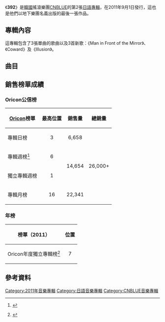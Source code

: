 {{Infobox album 
| Name        = 392
| Type        = album
| Cover       = CNBLUE 392.jpg
| Artist      = [[CNBLUE|CNBLUE]]
| Released    = 2011年9月1日
| Recorded    = 2010年－2011年
| Genre       = [[日語流行音樂|日語流行音樂]]
| Length      = 43分14秒
| Language    = [[日語|日語]]、[[英語|英語]]
| Label       = [[AI_Entertainment|AI Entertainment]]
| Producer    = 
| Last album  = [[FIRST_STEP_(CNBLUE專輯)#FIRST_STEP_+1_THANK_YOU|FIRST STEP +1 THANK YOU]]<br>（2011年）
| This album  = '''392'''<br>（2011年）
| Next album  = [[EAR_FUN|EAR FUN]]<br>（2012年）
| Misc        = {{singles
  | Promo          = yes
  | Name           = 392
  | Type           = studio
  | Single 1       = [[The_Way_(CNBLUE單曲)|The Way]]
  | Single 1 date  = {{Start date|2010|6|23}}
  | Single 2       = [[I_don't_know_why|I don't know why]]
  | Single 2 date  = {{Start date|2010|8|26}}
  | Single 3       = [[RE-MAINTENANCE|RE-MAINTENANCE]]
  | Single 3 date  = {{Start date|2011|1|9}}
  }}
}}
《'''392'''》是[[韓國|韓國]]搖滾樂團[[CNBLUE|CNBLUE]]的第2張[[日語|日語]][[專輯|專輯]]，在2011年9月1日發行，這也是他們以地下樂團名義出版的最後一張作品。

==專輯內容==
這專輯包含了3張單曲的歌曲以及3首新歌：《Man in Front of the Mirror》、《Coward》及《Illusion》。

==曲目==
{{tracklist
| collapsed       = no
| headline        = 曲目<ref>{{ja icon}} {{cite web|url=http://www.cnblue.jp/cnblue/jp/contents/album.php?code=album&idx=10932|title=392 tracklist at CNBLUE's official website|date=|work=|publisher=FNC Music|accessdate=2012-02-02|language=|archive-url=https://web.archive.org/web/20111109041648/http://www.cnblue.jp/cnblue/jp/contents/album.php?code=album&idx=10932|archive-date=2011-11-09|dead-url=yes}}</ref><ref>{{ja icon}} {{cite web|url=http://www.oricon.co.jp/prof/artist/488826/products/music/933807/1/|title=３９２ ＣＮＢＬＵＥのプロフィールならオリコン芸能人事典-ORICON STYLE|date=|work=|publisher=[[Oricon|Oricon]]|accessdate=2012-02-02|language=|archive-date=2013-12-28|archive-url=https://web.archive.org/web/20131228104956/http://www.oricon.co.jp/prof/artist/488826/products/music/933807/1/|dead-url=no}}</ref>
| total_length    = 43:14

| title1          = The Way Part2 〜Ready N Go〜
| music1          = {{link-ko|韓成浩|한성호}}（{{lang|ko|한성호}}）<br>[[張秀榮|張秀榮]]（{{lang|ko|장수영}}）
| lyrics1         = [[鄭容和|鄭容和]]
| arranger1       = 張秀榮
| length1         = 3:25

| title2          = The Way Part1 〜One Time〜
| music2          = [[鄭容和|鄭容和]]<br>[[Ryo|Ryo]]
| lyrics2         = [[鄭容和|鄭容和]]
| arranger2          = Ryo
| length2         = 3:48

| title3          = Man In Front of the Mirror
| music3          = 鄭容和<br>Ryo
| lyrics3         = 鄭容和
| arranger3          = [[Youwhich|Youwhich]]
| length3         = 3:41

| title4          = Try Again, Smile Again
| music4          = 鄭容和<br>Ryo<br>韓成浩
| lyrics4         = 鄭容和
| arranger4          = Youwhich
| length4         = 3:56

| title5          = Lie
| music5          = [[李宗泫|李宗泫]]<br>[[金在陽|金在陽]]（{{lang|ko|김재양}}）
| lyrics5         = CUL
| arranger5          = 金在陽
| length5         = 3:49

| title6          = The Way Part3 〜Eclipse〜
| music6          = 李宗泫<br>Ryo
| lyrics6         = CUL
| arranger6          = Ryo
| length6         = 5:00

| title7          = Illusion
| music7          = 李宗泫
| lyrics7         = 李宗泫<br>CUL
| arranger7          = Youwhich
| length7         = 4:23

| title8          = Don't Say Goodbye
| music8          = 鄭容和<br>Ryo
| lyrics8         = 鄭容和
| arranger8          = Youwhich
| length8         = 4:26

| title9          = I Don't Know Why
| music9          = 鄭容和<br>Ryo
| lyrics9         = 鄭容和
| arranger9          = 鄭容和<br>Ryo
| length9         = 3:44

| title10         = Coward
| music10         = 李宗泫<br>金在陽
| lyrics10        = CUL
| arranger10         = 李宗泫<br>金在陽
| length10        = 3:30

| title11         = Kimio
| music11         = 李宗泫
| lyrics11        = CUL
| arranger11         = Youwhich
| length11        = 3:35
}}

==銷售榜單成績==

===Oricon公信榜===
{| class="wikitable" style="width:500px;"
|-
! style="text-align:center;"|[[Oricon|Oricon]]榜單
! style="text-align:center;"|最高位置
! style="text-align:center;"|銷售量
! style="text-align:center;"|總銷量
|-
|align="left"|專輯日榜
|style="text-align:center;"|3
| style="text-align:center;"|6,658
| style="text-align:center;" rowspan="4"|26,000+
|-
|專輯週榜<ref name=oriconweekly>{{cite web | url=http://www.oricon.co.jp/rank/ja/w/2011-09-12/ | publisher=[[Oricon|Oricon]] | title=2011年08月29日～2011年09月04日のCDアルバム週間ランキング (Oricon's Weekly chart for September 12th) | language=ja | date=September 7, 2011 | accessdate=2014年3月19日 | archive-date=2019年12月22日 | archive-url=https://web.archive.org/web/20191222014333/https://www.oricon.co.jp/rank/ja/w/2011-09-12/ | dead-url=no }}</ref>
| style="text-align:center;"|6
| style="text-align:center;" rowspan="2"|14,654
|-
|獨立專輯週榜
|style="text-align:center;"|1
|-
|專輯月榜
| style="text-align:center;"|16
| style="text-align:center;" | 22,341
|}

===年榜===
{| class="wikitable"
|-
!榜單（2011）
!位置
|-
|Oricon年度獨立專輯榜<ref>{{ja icon}} {{cite web|url=http://www.oricon.co.jp/rank/ia/y/2011/|title=Oricon Yearly Indie Album Chart for 2011|work=[[Oricon|Oricon]]|accessdate=February 16, 2012|archive-date=2019-12-14|archive-url=https://web.archive.org/web/20191214150743/https://www.oricon.co.jp/rank/ia/y/2011/|dead-url=no}}</ref>
| style="text-align:center;" | 7
|}

==參考資料==
{{reflist}}

{{CNBLUE}}

[[Category:2011年音樂專輯|Category:2011年音樂專輯]]
[[Category:日語音樂專輯|Category:日語音樂專輯]]
[[Category:CNBLUE音樂專輯|Category:CNBLUE音樂專輯]]